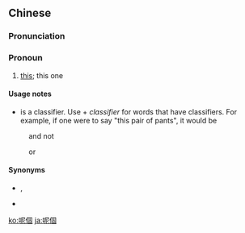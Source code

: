 {{also|呢个}}
==Chinese==
{{zh-forms|s=呢个}}

===Pronunciation===
{{zh-pron
|c=ni1 go3,nei1 go3
|cat=pron
}}

===Pronoun===
{{zh-pronoun}}

# {{lb|zh|Cantonese}} [[this]]; this one

====Usage notes====
* {{zh-l|個|go3}} is a classifier. Use {{l|zh|呢}} + ''classifier'' for words that have classifiers. For example, if one were to say "this pair of pants", it would be
:: {{zh-x|呢{ni1} '''條''' 褲|this '''pair''' of pants|C}}
: and not
:: {{zh-x|@* 呢{ni1} '''個''' 褲|*this '''[one]''' pants|C}}
: or
:: {{zh-x|@* 呢{ni1} '''個''' '''條''' 褲|*this '''[one] pair''' pants|C}}

====Synonyms====
* {{zh-l|咿個}}, {{zh-l|伊個|tr=ji1 go3}}
* {{qualifier|literary|Mandarin}} {{zh-l|這個}}

[[ko:呢個]]
[[ja:呢個]]